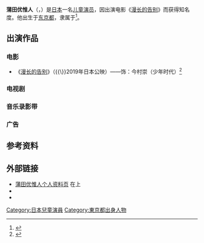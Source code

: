 {{NoteTA
|G1 = JP Show
|G2 = Movie
}}
{{Infobox entertainer
| name                      = 蒲田优惟人
| type                      = 童星
| native_name               = 蒲田優惟人
| native_name_lang          = ja
| romanized_name            = Kamata Yuito
| nationality               = {{JPN}}
| birth_date                = {{Birth date and age|2006|10|04}}
| birth_place               = {{JPN}}[[东京都|东京都]]
| occupation                = [[演员|演员]]
| years_active              = 2015年－
| agent_company             = {{Link-ja|平田事务所|ヒラタオフィス}}
| website                   = {{URL|http://www.hirata-office.jp/talent_profile/men/kamata_yuito.html|官方资料页}}
| IMDb                      = 10126150
}}

'''蒲田优惟人'''（{{Jpn|j=蒲田 優惟人|kk=かまた ゆいと|rm=Kamata Yuito}}，{{bd|2006年|10月4日|||catIdx=Kamata}}）是[[日本|日本]]一名[[儿童演员|儿童演员]]，因出演电影《[[漫长的告别_(中岛京子)#电影|漫长的告别]]》而获得知名度。他出生于[[东京都|东京都]]，隶属于{{Link-ja|平田事务所|ヒラタオフィス}}<ref>{{cite web |script-title=ja:蒲田優惟人 プロフィール |url=http://www.hirata-office.jp/talent_profile/men/kamata_yuito.html |publisher={{Link-ja|平田事务所|ヒラタオフィス}} |accessdate=2020-11-20 |archive-date=2021-03-20 |archive-url=https://web.archive.org/web/20210320103807/https://www.hirata-office.jp/talent_profile/men/kamata_yuito.html |dead-url=no }}</ref>。

== 出演作品 ==
=== 电影 ===
* 《[[漫长的告别_(中岛京子)#电影|漫长的告别]]》（{{Link-ja|阿斯米克·艾斯株式会社|アスミック・エース}}{{\}}2019年日本公映）——饰：今村崇（少年时代）<ref>{{cite web |author1=東 紗友美 |script-title=ja:７年かけたお別れ、そして、その先にあるもの 映画『長いお別れ』 ［美しき映画ソムリエ］ |url=https://asm.asahi.com/article/12405836 |publisher=[[朝日新闻社|朝日新闻社]] |accessdate=2020-11-20 |archive-date=2020-11-28 |archive-url=https://web.archive.org/web/20201128012735/https://asm.asahi.com/article/12405836 |dead-url=no }}</ref>

=== 电视剧 ===

=== 音乐录影带 ===

=== 广告 ===

== 参考资料 ==
{{Reflist}}

== 外部链接 ==
* [http://www.hirata-office.jp/talent_profile/men/kamata_yuito.html 蒲田优惟人个人资料页] {{Wayback|url=http://www.hirata-office.jp/talent_profile/men/kamata_yuito.html |date=20210320103807 }}在{{Link-ja|平田事务所|ヒラタオフィス}}上{{ja}}
* {{IMDb name|10126150|蒲田优惟人}}
* {{Douban people|1411706|蒲田优惟人}}

{{Portal bar|日本|电影|电视剧|人物}}
{{DEFAULTSORT:Kamata, Yuito}}

[[Category:日本兒童演員|Category:日本兒童演員]]
[[Category:東京都出身人物|Category:東京都出身人物]]